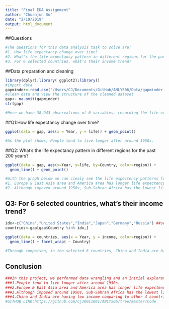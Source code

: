 ```yaml
---
title: "Final EDA Assignment"
author: "Chuanjun Su"
date: "2/19/2019"
output: html_document
---
```


##Questions
```r

#The questions for this data analysis task to solve are:
#1. How life expectancy change over time?
#2. What's the life expectancy pattern in different regions for the past 200 years?
#3. For 6 selected countries, what's their income trend? 

```


##Data preparation and cleaning
```r
library(dplyr);library( ggplot2);library()
#import data
gapminder<-read.csv("/Users/CJ/Documents/GitHub/ANLY506/Data/gapminder.csv",sep = ",",header = TRUE)
#clean data and view the structure of the cleaned dataset
gap<- na.omit(gapminder)
str(gap)

#Here we have 38,943 observations of 6 variables, recording the life expectency, population and income situation of 197 countries since year 1800. 
```


##Q1:How life expectancy change over time?

```r

ggplot(data = gap, aes(x = Year, y = life)) + geom_point()

#As the plot shows, People tend to live longer after around 1950s. 
```

##Q2: What's the life expectancy pattern in different regions for the past 200 years?

```r

ggplot(data = gap, aes(x=Year, y=life, by=Country, color=region)) +
  geom_line() + geom_point()

#With the graph below we can clealy see the life expectency patterns for the past 200 years:
#1. Europe & East Asia area and America area has longer life expectency than other regions
#2. Although impoved around 1950s, Sub-Sahran Africa has the lowest life expenctency for now 

```



## Q3: For 6 selected countries, what's their income trend? 

```r

idx<-c("China","United States","India","Japan","Germany","Russia") ##select 6 countries to compare
countries<-gap[gap$Country %in% idx,]
  
ggplot(data = countries, aes(x = Year, y = income, color=region)) +
  geom_line() + facet_wrap( ~ Country)

#Through compaison, in the selected 6 countries, China and India are having low income comparing to other 4 countries. These 4 countries' income grow significantly around 1950s, while China and India are starting to grow around 1980s and 1990s. 

```

## Conclusion


```r
###In this project, we performed data wrangling and an initial exploratory data analysis with the following results:
###1.People tend to live longer after around 1950s. 
###2.Europe & East Asia area and America area has longer life expectency than other regions
###3.Although impoved around 1950s, Sub-Sahran Africa has the lowest life expenctency for now 
###4.China and India are having low income comparing to other 4 countries selected. 
#GITHUB LINK:https://github.com/cj10011001/ANLY506/tree/master/Code
```

